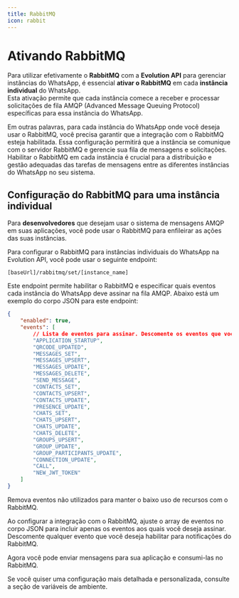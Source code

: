 ```yaml
---
title: RabbitMQ
icon: rabbit
---
```


# Ativando RabbitMQ

Para utilizar efetivamente o **RabbitMQ** com a **Evolution API** para gerenciar instâncias do WhatsApp, é essencial **ativar o RabbitMQ** em cada **instância individual** do WhatsApp. <br/>
Esta ativação permite que cada instância comece a receber e processar solicitações de fila AMQP (Advanced Message Queuing Protocol) específicas para essa instância do WhatsApp.

Em outras palavras, para cada instância do WhatsApp onde você deseja usar o RabbitMQ, você precisa garantir que a integração com o RabbitMQ esteja habilitada. Essa configuração permitirá que a instância se comunique com o servidor RabbitMQ e gerencie sua fila de mensagens e solicitações. Habilitar o RabbitMQ em cada instância é crucial para a distribuição e gestão adequadas das tarefas de mensagens entre as diferentes instâncias do WhatsApp no seu sistema.

## Configuração do RabbitMQ para uma instância individual

Para **desenvolvedores** que desejam usar o sistema de mensagens AMQP em suas aplicações, você pode usar o RabbitMQ para enfileirar as ações das suas instâncias.

Para configurar o RabbitMQ para instâncias individuais do WhatsApp na Evolution API, você pode usar o seguinte endpoint:

~~~ POST
[baseUrl]/rabbitmq/set/[instance_name]
~~~

Este endpoint permite habilitar o RabbitMQ e especificar quais eventos cada instância do WhatsApp deve assinar na fila AMQP. Abaixo está um exemplo do corpo JSON para este endpoint:

~~~ json
{
    "enabled": true,
    "events": [
        // Lista de eventos para assinar. Descomente os eventos que você precisar.
        "APPLICATION_STARTUP",
        "QRCODE_UPDATED",
        "MESSAGES_SET",
        "MESSAGES_UPSERT",
        "MESSAGES_UPDATE",
        "MESSAGES_DELETE",
        "SEND_MESSAGE",
        "CONTACTS_SET",
        "CONTACTS_UPSERT",
        "CONTACTS_UPDATE",
        "PRESENCE_UPDATE",
        "CHATS_SET",
        "CHATS_UPSERT",
        "CHATS_UPDATE",
        "CHATS_DELETE",
        "GROUPS_UPSERT",
        "GROUP_UPDATE",
        "GROUP_PARTICIPANTS_UPDATE",
        "CONNECTION_UPDATE",
        "CALL",
        "NEW_JWT_TOKEN"
    ]    
}
~~~

<Note>Remova eventos não utilizados para manter o baixo uso de recursos com o RabbitMQ.</Note>

Ao configurar a integração com o RabbitMQ, ajuste o array de eventos no corpo JSON para incluir apenas os eventos aos quais você deseja assinar. Descomente qualquer evento que você deseja habilitar para notificações do RabbitMQ.

Agora você pode enviar mensagens para sua aplicação e consumi-las no RabbitMQ.

<Note>Se você quiser uma configuração mais detalhada e personalizada, consulte a seção de variáveis de ambiente.</Note>
